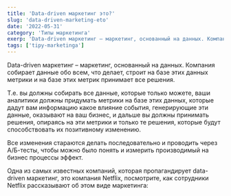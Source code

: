 ```yaml
---
title: 'Data-driven маркетинг это?'
slug: 'data-driven-marketing-eto'
date: '2022-05-31'
category: 'Типы маркетинга'
exerp: 'Data-driven маркетинг – маркетинг, основанный на данных. Компания собирает данные обо всем...'
tags: ['tipy-marketinga']
---
```

Data-driven маркетинг – маркетинг, основанный на данных. Компания собирает данные обо всем, что делает, строит на базе этих данных метрики и на базе этих метрик принимает все решения.


Т.е. вы должны собирать все данные, которые только можете, ваши аналитики должны придумать метрики на базе этих данных, которые дадут вам информацию какое влияние события, генерирующие эти данные, оказывают на ваш бизнес, и дальше вы должны принимать решения, опираясь на эти метрики и только те решения, которые будут способствовать их позитивному изменению.


Все изменения стараются делать последовательно и проводить через А/Б-тесты, чтобы можно было понять и измерить производимый на бизнес процессы эффект.


Одна из самых известных компаний, которая пропагандирует data-driven маркетинг, это компания Netflix, посмотрите, как сотрудники Netflix рассказывают об этом виде маркетинга:
<VideoYoutube id="sAQmj8a_aI8" />